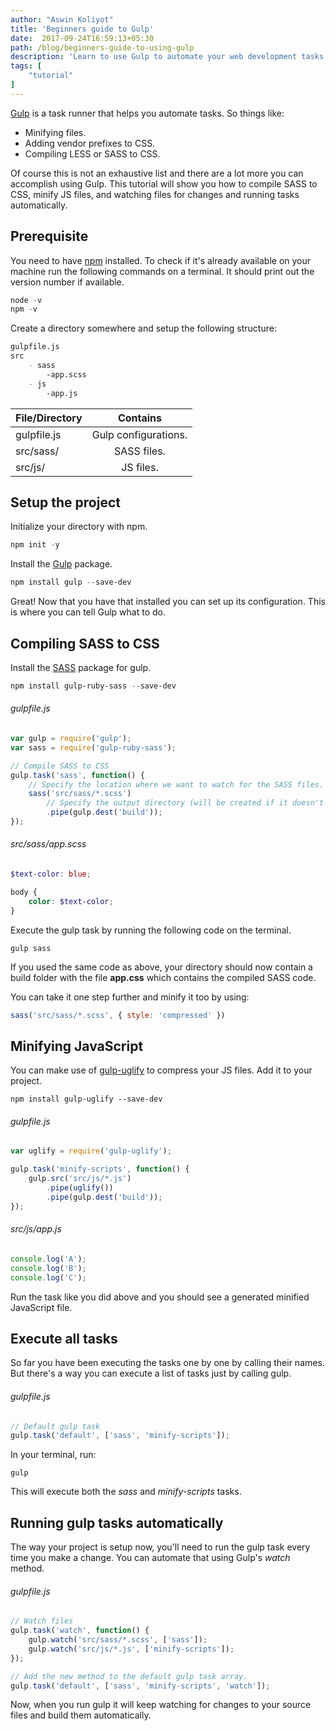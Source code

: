 ```yaml
---
author: "Aswin Koliyot"
title: 'Beginners guide to Gulp'
date:  2017-09-24T16:59:13+05:30
path: /blog/beginners-guide-to-using-gulp
description: 'Learn to use Gulp to automate your web development tasks'
tags: [
	"tutorial"
]
---
```


[Gulp](https://gulpjs.com/) is a task runner that helps you automate tasks. So things like: 

- Minifying files.
- Adding vendor prefixes to CSS.
- Compiling LESS or SASS to CSS.

Of course this is not an exhaustive list and there are a lot more you can accomplish using Gulp. This tutorial will show you how to compile SASS to CSS, minify JS files, and watching files for changes and running tasks automatically.

## Prerequisite
You need to have [npm](https://www.npmjs.com/get-npm) installed. To check if it's already available on your machine run the following commands on a terminal. It should print out the version number if available.

```PowerShell
node -v
npm -v
```

Create a directory somewhere and setup the following structure: 

```markdown
gulpfile.js
src
    - sass
        -app.scss
    - js
        -app.js
```

| File/Directory    | Contains                              |
| -------------     |:-------------------------------------:|
| gulpfile.js       | Gulp configurations.                  |
| src/sass/         | SASS files.                           |
| src/js/           | JS files.                             |

## Setup the project

Initialize your directory with npm.

```PowerShell
npm init -y
```

Install the [Gulp](https://www.npmjs.com/package/gulp) package. 

```PowerShell
npm install gulp --save-dev
```

Great! Now that you have that installed you can set up its configuration. This is where you can tell Gulp what to do. 
<!-- TODO:  Explain about what the configuration will do and why it's required -->

## Compiling SASS to CSS

Install the [SASS](https://github.com/sindresorhus/gulp-ruby-sass) package for gulp.

```PowerShell
npm install gulp-ruby-sass --save-dev
```

###### gulpfile.js
```JavaScript
var gulp = require('gulp');
var sass = require('gulp-ruby-sass');

// Compile SASS to CSS
gulp.task('sass', function() {
    // Specify the location where we want to watch for the SASS files.
    sass('src/sass/*.scss')
        // Specify the output directory (will be created if it doesn't exist).
        .pipe(gulp.dest('build'));
});
```

###### src/sass/app.scss

```scss
$text-color: blue;

body {
    color: $text-color;
}
```

Execute the gulp task by running the following code on the terminal.

```shell
gulp sass
```

If you used the same code as above, your directory should now contain a build folder with the file **app.css** which contains the compiled SASS code.

You can take it one step further and minify it too by using: 

```JavaScript
sass('src/sass/*.scss', { style: 'compressed' })
```

## Minifying JavaScript

You can make use of [gulp-uglify](https://www.npmjs.com/package/gulp-uglify) to compress your JS files. Add it to your project.

```shell
npm install gulp-uglify --save-dev
```

###### gulpfile.js
```JavaScript
var uglify = require('gulp-uglify');

gulp.task('minify-scripts', function() {
    gulp.src('src/js/*.js')
        .pipe(uglify())
        .pipe(gulp.dest('build'));
});
```

###### src/js/app.js
```JavaScript
console.log('A');
console.log('B');
console.log('C');
```

Run the task like you did above and you should see a generated minified JavaScript file.

## Execute all tasks
So far you have been executing the tasks one by one by calling their names. But there's a way you can execute a list of tasks just by calling gulp.

###### gulpfile.js

```JavaScript
// Default gulp task
gulp.task('default', ['sass', 'minify-scripts']);
```

In your terminal, run:
```shell
gulp
```

This will execute both the *sass* and *minify-scripts* tasks.

## Running gulp tasks automatically
The way your project is setup now, you'll need to run the gulp task every time you make a change. You can automate that using Gulp's *watch* method.

###### gulpfile.js

```JavaScript
// Watch files
gulp.task('watch', function() {
    gulp.watch('src/sass/*.scss', ['sass']);
    gulp.watch('src/js/*.js', ['minify-scripts']);
});

// Add the new method to the default gulp task array.
gulp.task('default', ['sass', 'minify-scripts', 'watch']);
```

Now, when you run gulp it will keep watching for changes to your source files and build them automatically.